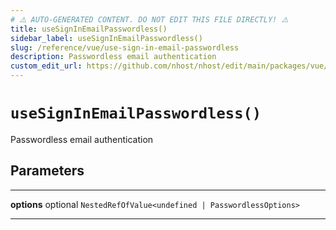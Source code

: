 ```yaml
---
# ⚠️ AUTO-GENERATED CONTENT. DO NOT EDIT THIS FILE DIRECTLY! ⚠️
title: useSignInEmailPasswordless()
sidebar_label: useSignInEmailPasswordless()
slug: /reference/vue/use-sign-in-email-passwordless
description: Passwordless email authentication
custom_edit_url: https://github.com/nhost/nhost/edit/main/packages/vue/src/useSignInEmailPasswordless.ts#L23
---
```


# `useSignInEmailPasswordless()`

Passwordless email authentication

## Parameters

---

**<span className="parameter-name">options</span>** <span className="optional-status">optional</span> `NestedRefOfValue<undefined | PasswordlessOptions>`

---
